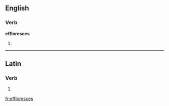 ==English==

===Verb===
'''effloresces'''

# {{third-person singular of|[[effloresce]]}}

----

==Latin==

===Verb===
{{la-verb-form|efflōrēscēs}}

# {{conjugation of|effloresco|efflōrēscō|2|s|fut|act|ind|lang=la}}
{{count page|[[Wiktionary:Page count]]}}

[[fr:effloresces]]